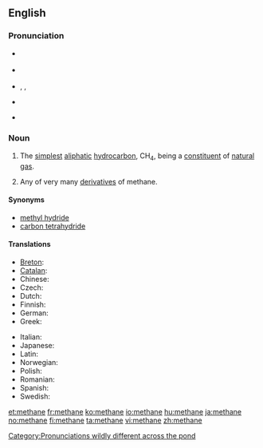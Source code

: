 {{also|méthane}}
==English==
{{wikipedia}}

===Pronunciation===
* {{a|Canada}} {{IPA|/ˈmɛθɛɪn/}}
* {{a|RP}} {{IPA|/ˈmiːθeɪn/}}
* {{a|US}} {{enPR|mĕth'ān}}, {{IPA|/ˈmɛθeɪn/}}, {{SAMPA|/"mETeIn/}}
* {{audio|en-uk-methane.ogg|Audio (UK)}}
* {{audio|en-us-methane.ogg|Audio (US)}}
*: {{rhymes|ɛθeɪn}}

===Noun===
{{en-noun|s|-}}

# {{organic compound|uncountable}} The [[simplest]] [[aliphatic]] [[hydrocarbon]], CH<sub>4</sub>, being a [[constituent]] of [[natural gas]].
# {{organic chemistry|countable}} Any of very many [[derivative]]s of methane.

====Synonyms====
* [[methyl hydride]] {{qualifier|appears in some chemistry literature}}
* [[carbon tetrahydride]] {{qualifier|rare|systematic name}}

====Translations====
{{trans-top|the compound CH<sub>4</sub>}}
* [[Breton]]: {{t-|br|metan|m|xs=Breton}}
* [[Catalan]]: {{t-|ca|metà|m}}
* Chinese: {{t|cmn|甲烷|sc=Hani|xs=Mandarin}}
* Czech: {{t+|cs|metan|m}}
* Dutch: {{t-|nl|methaan|n}}
* Finnish: {{t+|fi|metaani}}
* German: {{t+|de|Methan|n}}
* Greek: {{t+|el|μεθάνιο|n|tr=methánio|sc=Grek}}
{{trans-mid}}
* Italian: {{t-|it|metano}}
* Japanese: {{t-|ja|メタン|tr=metan|sc=Jpan}}
* Latin: {{t|la|methanum}}
* Norwegian: {{t+|no|metan|n}}
* Polish: {{t+|pl|metan|m}}
* Romanian: {{t|ro|metan|n}}
* Spanish: {{t-|es|metano|m}}
* Swedish: {{t+|sv|metan|n}}
{{trans-bottom}}

[[Category:Pronunciations wildly different across the pond]]

[[et:methane]]
[[fr:methane]]
[[ko:methane]]
[[io:methane]]
[[hu:methane]]
[[ja:methane]]
[[no:methane]]
[[fi:methane]]
[[ta:methane]]
[[vi:methane]]
[[zh:methane]]